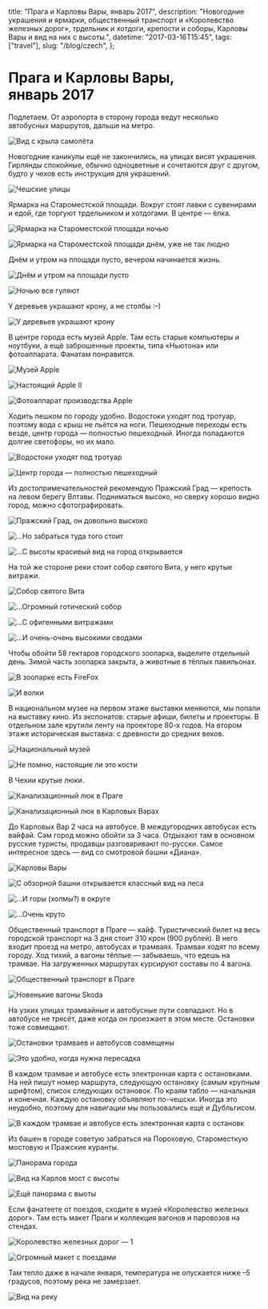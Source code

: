   title: "Прага и Карловы Вары, январь 2017",
  description:
    "Новогодние украшения и ярмарки, общественный транспорт и «Королевство железных дорог», трдельник и хотдоги, крепости и соборы, Карловы Вары и вид на них с высоты.",
  datetime: "2017-03-16T15:45",
  tags: ["travel"],
  slug: "/blog/czech",
};

# Прага и Карловы Вары, январь 2017

Подлетаем. От аэропорта в сторону города ведут несколько автобусных маршрутов, дальше на метро.

![Вид с крыла самолёта](/img/blog/czech/1.jpg)

Новогодние каникулы ещё не закончились, на улицах висят украшения. Гирлянды спокойные, обычно одноцветные и сочетаются друг с другом, будто у чехов есть инструкция для украшений.

![Чешские улицы](/img/blog/czech/2.jpg)

Ярмарка на Староместской площади. Вокруг стоят лавки с сувенирами и едой, где торгуют трдельником и хотдогами. В центре — ёлка.

![Ярмарка на Староместской площади ночью](/img/blog/czech/3.jpg)

![Ярмарка на Староместской площади днём, уже не так людно](/img/blog/czech/4.jpg)

Днём и утром на площади пусто, вечером начинается жизнь.

![Днём и утром на площади пусто](/img/blog/czech/5.jpg)

![Ночью все гуляют](/img/blog/czech/6.jpg)

У деревьев украшают крону, а не столбы :–)

![У деревьев украшают крону](/img/blog/czech/7.jpg)

В центре города есть музей Apple. Там есть старые компьютеры и ноутбуки, а ещё заброшенные проекты, типа «Ньютона» или фотоаппарата. Фанатам понравится.

![Музей Apple](/img/blog/czech/8.jpg)

![Настоящий Apple II](/img/blog/czech/9.jpg)

![Фотоаппарат производства Apple](/img/blog/czech/10.jpg)

Ходить пешком по городу удобно. Водостоки уходят под тротуар, поэтому вода с крыш не льётся на ноги. Пешеходные переходы есть везде, центр города — полностью пешеходный. Иногда попадаются долгие светофоры, но их мало.

![Водостоки уходят под тротуар](/img/blog/czech/11.jpg)

![Центр города — полностью пешеходный](/img/blog/czech/12.jpg)

Из достопримечательностей рекомендую Пражский Град — крепость на левом берегу Влтавы. Подниматься высоко, но сверху хорошо видно город, можно сфотографировать.

![Пражский Град, он довольно выскоко](/img/blog/czech/13.jpg)

![...Но забраться туда того стоит](/img/blog/czech/14.jpg)

![...С высоты красивый вид на город открывается](/img/blog/czech/15.jpg)

На той же стороне реки стоит собор святого Вита, у него крутые витражи.

![Собор святого Вита](/img/blog/czech/16.jpg)

![...Огромный готический собор](/img/blog/czech/17.jpg)

![...С офигенными витражами](/img/blog/czech/18.jpg)

![...И очень-очень высокими сводами](/img/blog/czech/19.jpg)

Чтобы обойти 58 гектаров городского зоопарка, выделите отдельный день. Зимой часть зоопарка закрыта, а животные в тёплых павильонах.

![В зоопарке есть FireFox](/img/blog/czech/20.jpg)

![И волки](/img/blog/czech/21.jpg)

В национальном музее на первом этаже выставки меняются, мы попали на выставку кино. Из экспонатов: старые афиши, билеты и проекторы. В отдельном зале крутили ленту на проекторе 80-х годов.
На втором этаже историческая выставка: с древности до средних веков.

![Национальный музей](/img/blog/czech/22.jpg)

![Не помню, настоящие ли это кости](/img/blog/czech/23.jpg)

В Чехии крутые люки.

![Канализационный люк в Праге](/img/blog/czech/24.jpg)

![Канализационный люк в Карловых Варах](/img/blog/czech/25.jpg)

До Карловых Вар 2 часа на автобусе. В междугородних автобусах есть вайфай. Сам город можно обойти за 3 часа. Отдыхают там в основном русские туристы, продавцы разговаривают по-русски. Самое интересное здесь — вид со смотровой башни «Диана».

![Карловы Вары](/img/blog/czech/26.jpg)

![С обзорной башни открывается классный вид на леса](/img/blog/czech/27.jpg)

![...И горы (холмы?) в округе](/img/blog/czech/28.jpg)

![...Очень круто](/img/blog/czech/29.jpg)

Общественный транспорт в Праге — кайф. Туристический билет на весь городской транспорт на 3 дня стоит 310 крон (900 рублей). В него входит проезд на метро, автобусах и трамваях.
Трамваи ходят по всему городу. Ход тихий, а вагоны тёплые — забываешь, что едешь на трамвае. На загруженных маршрутах курсируют составы по 4 вагона.

![Общественный транспорт в Праге](/img/blog/czech/30.jpg)

![Новенькие вагоны Skoda](/img/blog/czech/31.jpg)

На узких улицах трамвайные и автобусные пути совпадают. Но в автобусе не трясёт, даже когда он проезжает в этом месте. Остановки тоже совмещают.

![Остановки трамваев и автобусов совмещены](/img/blog/czech/32.jpg)

![Это удобно, когда нужна пересадка](/img/blog/czech/cover.jpg)

В каждом трамвае и автобусе есть электронная карта с остановками. На ней пишут номер маршрута, следующую остановку (самым крупным шрифтом), список следующих остановок. По краям табло — начальная и конечная. Каждую остановку объявляют по-чешски. Иногда это неудобно, поэтому для навигации мы пользовались ещё и Дубльгисом.

![В каждом трамвае и автобусе есть электронная карта с остановк](/img/blog/czech/34.jpg)

Из башен в городе советую забраться на Пороховую, Староместкую мостовую и Пражские куранты.

![Панорама города](/img/blog/czech/35.jpg)

![Вид на Карлов мост с высоты](/img/blog/czech/36.jpg)

![Ещё панорама с выоты](/img/blog/czech/37.jpg)

Если фанатеете от поездов, сходите в музей «Королевство железных дорог». Там есть макет Праги и коллекция вагонов и паровозов на стендах.

![Королевство железных дорог — 1](/img/blog/czech/38.jpg)

![Огромный макет с поездами](/img/blog/czech/39.jpg)

Там тепло даже в начале января, температура не опускается ниже –5 градусов, поэтому река не замерзает.

![Вид на реку](/img/blog/czech/40.jpg)
